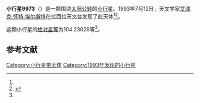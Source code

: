 {{Infobox planet
| bgcolour = #FFFFC0
| name = 9973 Szpilman
| symbol = 
| image = 
| caption = 
| discovery = yes
| discovery_ref = 
| discoverer = [[艾瑞克·怀特·埃尔斯特|艾瑞克·怀特·埃尔斯特]]
| discovery_site = [[拉西拉天文台|拉西拉天文台]] 
| discovered = 1993年7月12日
| designations = yes
| mp_name = 
| named_after = 
| alt_names = 1993 NB2/ 1949 QJ / 1979 BV2 / 1991 AM3
| mp_category = [[主带小行星|主带小行星]]
| orbit_ref = <ref name="a">[http://ssd.jpl.nasa.gov/sbdb.cgi?sstr=9973 9973 Szpilman] {{Wayback|url=http://ssd.jpl.nasa.gov/sbdb.cgi?sstr=9973 |date=20210723191253 }}，小行星數據庫瀏覽器（JPL Small-Body Database Browser）－[[美国国家航空航天局|美国国家航空航天局]]喷气推进实验室</ref>
| epoch = 2456400.5 (2013年4月18日更新)
| aphelion = {{convert|2.9634121|AU|km|3|abbr=on|lk=out}}
| perihelion = {{convert|2.1017309|AU|km|3|abbr=on}}
| semimajor = {{convert|2.5325715|AU|km|3|abbr=on}}
| eccentricity = 0.1701198
| period = 1472.112485 [[日|日]]<br />4.03[[儒略年|儒略年]]
| avg_speed = 
| inclination = 1.49606
| asc_node = 297.12172
| mean_anomaly = 
| arg_peri = 104.23028
| satellites = 
| physical_characteristics = yes
| dimensions = 
| mass = 
| density = 
| surface_grav = 
| escape_velocity = 
| sidereal_day = 
| axial_tilt = 
| pole_ecliptic_lat = 
| pole_ecliptic_lon = 
| albedo = 
| temperatures= 
| temp_name1 = 
| mean_temp_1 = 
| max_temp_1 = 
| temp_name2 = 
| max_temp_2 = 
| spectral_type = 
| abs_magnitude = 104.23028
}}

'''小行星9973'''（{{lang-en|9973 Szpilman}}）是一颗围绕[[太阳|太阳]][[公转|公转]]的[[小行星|小行星]]。1993年7月12日，天文学家[[艾瑞克·怀特·埃尔斯特|艾瑞克·怀特·埃尔斯特]]在拉西拉天文台发现了此天体<ref name="a" /><ref>{{cite news|title=小行星列表|url=http://cfa-www.harvard.edu/iau/lists/NumberedMPs.txt|accessdate=2013-07-08|newspaper=哈佛大学|archive-date=2008-05-17|archive-url=https://web.archive.org/web/20080517010638/http://cfa-www.harvard.edu/iau/lists/NumberedMPs.txt|dead-url=no}}</ref>。

这颗小行星的[[绝对星等|绝对星等]]为104.23028等<ref name="a" />。

==参考文献==
{{reflist}}
{{Minor Planet Number|[[小行星9972|小行星9972]]|[[小行星9974|小行星9974]]}}

{{小天体}}

[[Category:小行星带天体|Category:小行星带天体]]
[[Category:1993年发现的小行星|Category:1993年发现的小行星]]

{{asteroid-stub}}